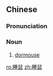 ==Chinese==
{{zh-forms}}

===Pronunciation===
{{zh-pron
|m=shuìshǔ
|c=seoi6 syu2
|cat=n
}}

===Noun===
{{zh-noun}}

# [[dormouse]]

{{zh-cat|Rodents}}

[[ro:睡鼠]]
[[zh:睡鼠]]